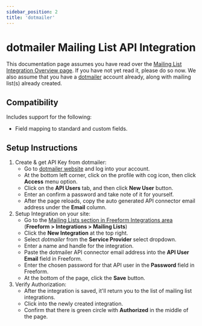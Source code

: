```yaml
---
sidebar_position: 2
title: 'dotmailer'
---
```


# dotmailer Mailing List API Integration

This documentation page assumes you have read over the [Mailing List Integration Overview page](./index.mdx). If you have not yet read it, please do so now. We also assume that you have a [dotmailer](http://dotmailer.com) account already, along with mailing list(s) already created.

## Compatibility

Includes support for the following:

- Field mapping to standard and custom fields.

## Setup Instructions

1. Create & get API Key from dotmailer:
   - Go to [dotmailer website](http://dotmailer.com) and log into your account.
   - At the bottom left corner, click on the profile with cog icon, then click **Access** menu option.
   - Click on the **API Users** tab, and then click **New User** button.
   - Enter an confirm a password and take note of it for yourself.
   - After the page reloads, copy the auto generated API connector email address under the **Email** column.
2. Setup Integration on your site:
   - Go to the [Mailing Lists section in Freeform Integrations area](./index.mdx) (**Freeform > Integrations > Mailing Lists**)
   - Click the **New Integration** at the top right.
   - Select _dotmailer_ from the **Service Provider** select dropdown.
   - Enter a name and handle for the integration.
   - Paste the dotmailer API connector email address into the **API User Email** field in Freeform.
   - Enter the chosen password for that API user in the **Password** field in Freeform.
   - At the bottom of the page, click the **Save** button.
3. Verify Authorization:
   - After the integration is saved, it'll return you to the list of mailing list integrations.
   - Click into the newly created integration.
   - Confirm that there is green circle with **Authorized** in the middle of the page.
